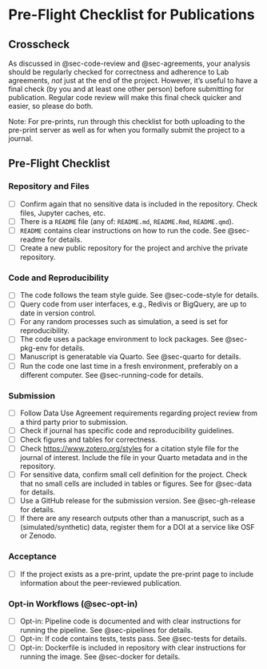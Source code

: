 # Pre-Flight Checklist for Publications {#sec-checklist}

## Crosscheck

As discussed in @sec-code-review and @sec-agreements, your analysis should be regularly checked for correctness and adherence to Lab agreements, *not* just at the end of the project. However, it's useful to have a final check (by you and at least one other person) before submitting for publication. Regular code review will make this final check quicker and easier, so please do both.

Note: For pre-prints, run through this checklist for both uploading to the pre-print server as well as for when you formally submit the project to a journal.

## Pre-Flight Checklist

### Repository and Files

- [ ] Confirm again that no sensitive data is included in the repository. Check files, Jupyter caches, etc.
- [ ] There is a `README` file (any of: `README.md`, `README.Rmd`, `README.qmd`).
- [ ] `README` contains clear instructions on how to run the code. See @sec-readme for details.
- [ ] Create a new public repository for the project and archive the private repository.

### Code and Reproducibility

- [ ] The code follows the team style guide. See @sec-code-style for details.
- [ ] Query code from user interfaces, e.g., Redivis or BigQuery, are up to date in version control.
- [ ] For any random processes such as simulation, a seed is set for reproducibility.
- [ ] The code uses a package environment to lock packages. See @sec-pkg-env for details.
- [ ] Manuscript is generatable via Quarto. See @sec-quarto for details.
- [ ] Run the code one last time in a fresh environment, preferably on a different computer. See @sec-running-code for details.

### Submission

- [ ] Follow Data Use Agreement requirements regarding project review from a third party prior to submission.
- [ ] Check if journal has specific code and reproducibility guidelines.
- [ ] Check figures and tables for correctness.
- [ ] Check <https://www.zotero.org/styles> for a citation style file for the journal of interest. Include the file in your Quarto metadata and in the repository.
- [ ] For sensitive data, confirm small cell definition for the project. Check that no small cells are included in tables or figures.  See for @sec-data for details.
- [ ] Use a GitHub release for the submission version. See @sec-gh-release for details.
- [ ] If there are any research outputs other than a manuscript, such as a (simulated/synthetic) data, register them for a DOI at a service like OSF or Zenodo.

### Acceptance

- [ ] If the project exists as a pre-print, update the pre-print page to include information about the peer-reviewed publication.

### Opt-in Workflows (@sec-opt-in)

- [ ] Opt-in: Pipeline code is documented and with clear instructions for running the pipeline. See @sec-pipelines for details.
- [ ] Opt-in: If code contains tests, tests pass. See @sec-tests for details.
- [ ] Opt-in: Dockerfile is included in repository with clear instructions for running the image. See @sec-docker for details.
